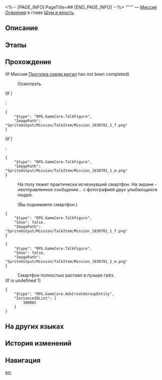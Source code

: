<%-- [PAGE_INFO]
PageTitle=##
[END_PAGE_INFO] --%>
{{Дополнить|Диалоги.}}
{{Миссия Инфобокс
|id              = 1030703
|Название        = 
|Изображение     = Миссия .png
|Тип             = Миссия Освоения
|Событие         = 
|Глава           = Шум и ярость
|Условия         = Завершена [[Миссия Освоения]] «[[Если в полночь пробудиться]]»
|Персонажи       = Первопроходец
|СтартЛокация    = [[Пенакония]] — [[Отель «Грёзы» (Мир грёз)]]
|Мир             = Пенакония
|Предыдущая      = Если в полночь пробудиться
|Следующая       = 
|Награды         = 
}}
'''''' — [[Миссия Освоения]] в главе [[Шум и ярость]].

==Описание==
{{Описание|<!--официальное описание из Перекрёстка судеб-->}}

==Этапы==


==Прохождение==
{{Дополнить}}
;(If Миссия [[Прогулка среди могил]] has not been completed)

:{{Диалог|Изучение}} Осмотреть
;(If {{cx}}{{subst:void|<!--{"$type":"RPG.GameCore.ByHeroGender","Gender":"GENDER_WOMAN"}-->}})
:<pre>{
	"$type": "RPG.GameCore.TalkFigure",
	"ImagePath": "SpriteOutput/Mission/TalkItem/Mission_1030701_1_f.png"
}</pre>
;(If {{cx}}{{subst:void|<!--{"$type":"RPG.GameCore.ByHeroGender","Gender":"GENDER_WOMAN"}-->}})
:<pre>{
	"$type": "RPG.GameCore.TalkFigure",
	"ImagePath": "SpriteOutput/Mission/TalkItem/Mission_1030701_1_m.png"
}</pre>
:На полу лежит практически исчезнувший смартфон. На экране - неотправленное сообщение... с фотографией двух улыбающихся людей.
:{{Диалог|Стрелка}} (Вы поднимаете смартфон.)
<pre>{
	"$type": "RPG.GameCore.TalkFigure",
	"Show": false,
	"ImagePath": "SpriteOutput/Mission/TalkItem/Mission_1030701_1_f.png"
}</pre>
<pre>{
	"$type": "RPG.GameCore.TalkFigure",
	"Show": false,
	"ImagePath": "SpriteOutput/Mission/TalkItem/Mission_1030701_1_m.png"
}</pre>
:Смартфон полностью растаял в пузыре грёз.
;(If {{F|FSV_Mission_1030402}} is undefined 1)
<pre>{
	"$type": "RPG.GameCore.AdvCreateGroupEntity",
	"InstanceIDList": [
		300001
	]
}</pre>
{{Диалог Конец}}

==На других языках==
{{На других языках
|en   = 
|zhs  = 
|zht  = 
|ja   = 
|ko   = 
|es   = 
|fr   = 
|ru   = 
|th   = 
|vi   = 
|de   = 
|id   = 
|pt   = 
}}

==История изменений==
{{История изменений|3.5}}

==Навигация==
{{Миссия Освоения Навбокс|Глава }}

[[en:]]
